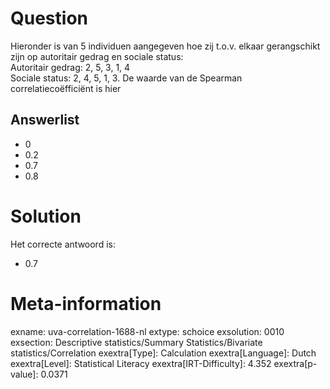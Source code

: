 Question
========

Hieronder is van 5 individuen aangegeven hoe zij t.o.v. elkaar
gerangschikt zijn op autoritair gedrag en sociale status:\
Autoritair gedrag: 2, 5, 3, 1, 4\
Sociale status: 2, 4, 5, 1, 3. De waarde van de Spearman
correlatiecoëfficiënt is hier

Answerlist
----------

* 0
* 0.2
* 0.7
* 0.8

Solution
========

Het correcte antwoord is: 

* 0.7

Meta-information
================
exname: uva-correlation-1688-nl
extype: schoice
exsolution: 0010
exsection: Descriptive statistics/Summary Statistics/Bivariate statistics/Correlation
exextra[Type]: Calculation
exextra[Language]: Dutch
exextra[Level]: Statistical Literacy
exextra[IRT-Difficulty]: 4.352
exextra[p-value]: 0.0371
